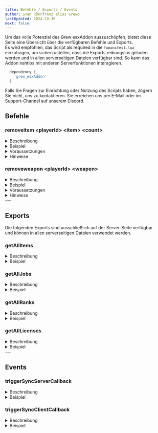 ```yaml
---
title: Befehle / Exports / Events
author: Sven Rönnfranz alias Grewo
lastUpdated: 2024-10-30
next: false
---
```


<head>
  <link rel="stylesheet" href="./../../src/assets/css/pagestyle.css" />
</head>


Um das volle Potenzial des Grew esxAddon auszuschöpfen, bietet diese Seite eine Übersicht über die verfügbaren Befehle und Exports.<br/>
Es wird empfohlen, das Script als required in die `fxmanifest.lua` einzutragen, um sicherzustellen, dass die Exports reibungslos geladen<br/>
werden und in allen serverseitigen Dateien verfügbar sind. So kann das Addon nahtlos mit anderen Serverfunktionen interagieren.

```lua
  dependency {
    'grew_esxAddon'
  }
```

Falls Sie Fragen zur Einrichtung oder Nutzung des Scripts haben, zögern Sie nicht, uns zu kontaktieren. Sie erreichen uns per E-Mail oder im Support-Channel auf unserem Discord.<br/>

## Befehle
### removeitem  \<playerId> \<item> \<count>
<details>
  <summary>Beschreibung</summary>
  Dieser Befehl entfernt die angegebene Anzahl eines Items vom angegebenen Benutzer. Der Befehl erfordert:
  
  - **playerId**: Die ID des Spielers, von dem das Item entfernt wird.
  - **item**: Das zu entfernende Item.
  - **count**: Die Anzahl des zu entfernenden Items.
</details>
<details>
  <summary>Beispiel</summary>
  Dieses Beispiel entfernt 3 Einheiten "bread" (Brot) vom Spieler mit der ID 1:
  `/removeitem 1 bread 3`
</details>
<details>
  <summary>Voraussetzungen</summary>
    - **Berechtigungen**: Nur für Benutzer mit Mod-Berechtigungen verfügbar.
    - **Spieler online**: Der Spieler muss online sein, damit der Befehl erfolgreich ausgeführt wird.
</details>
<details>
  <summary>Hinweise</summary>
  <Aside type="caution">
    Stelle sicher, dass der `item`-Name exakt mit dem Datenbankeintrag übereinstimmt.
  </Aside>
  <Aside type="caution">
    Wenn `count` größer ist als die aktuelle Menge des Items des Spielers, kann der Befehl möglicherweise alle Einheiten dieses Items entfernen.
  </Aside>
</details>


### removeweapon  \<playerId> \<weapon>
<details>
  <summary>Beschreibung</summary>
  Dieser Befehl entfernt die angegebene Waffe vom angegebenen Benutzer. Der Befehl erfordert:
  
  - **playerId**: Die ID des Spielers, von dem die Waffe entfernt wird.
  - **weapon**: Die zu entfernende Waffe (verwende den genauen Waffennamen aus der Datenbank).
</details>
<details>
  <summary>Beispiel</summary>
  Dieses Beispiel entfernt die Waffe "weapon_pistol" vom Spieler mit der ID 1:
  `/removeweapon 1 weapon_pistol`
</details>
<details>
  <summary>Voraussetzungen</summary>
    - **Berechtigungen**: Nur für Benutzer mit Mod-Berechtigungen verfügbar.
    - **Spieler online**: Der Spieler muss online sein, damit der Befehl erfolgreich ausgeführt wird.
</details>
<details>
  <summary>Hinweise</summary>
  <Aside type="caution">
    Stelle sicher, dass der `weapon`-Name exakt mit dem Datenbankeintrag übereinstimmt, einschließlich Groß- und Kleinschreibung.
  </Aside>
  <Aside type="caution">
    Der Versuch, eine Waffe zu entfernen, die der Spieler nicht besitzt, hat keine Wirkung.
  </Aside>
</details>
---

## Exports
Die folgenden Exports sind ausschließlich auf der Server-Seite verfügbar und können in allen serverseitigen Dateien verwendet werden.

### getAllItems
<details>
  <summary>Beschreibung</summary>
  Gibt eine Liste aller Items aus der Datenbank zurück.
</details>
<details>
  <summary>Beispiel</summary>
  Dieses Beispiel ruft alle Items aus der Datenbank ab:
  ```lua
    local allItems = exports["grew_esxAddon"]:getAllItems()
  ```
</details>

### getAllJobs
<details>
  <summary>Beschreibung</summary>
  Gibt eine Liste aller Jobs aus der Datenbank zurück.
</details>
<details>
  <summary>Beispiel</summary>
  Dieses Beispiel ruft alle Jobs aus der Datenbank ab:
  ```lua
  local allJobs = exports["grew_esxAddon"]:getAllJobs()
  ```
</details>

### getAllRanks
<details>
  <summary>Beschreibung</summary>
  Gibt eine Liste aller Ränge aus der Datenbank zurück.
</details>
<details>
  <summary>Beispiel</summary>
  Dieses Beispiel ruft alle Ränge aus der Datenbank ab:
  ```lua
  local allRanks = exports["grew_esxAddon"]:getAllRanks()
  ```
</details>

### getAllLicenses
<details>
  <summary>Beschreibung</summary>
  Gibt eine Liste aller Lizenzen aus der Datenbank zurück.
</details>
<details>
  <summary>Beispiel</summary>
  Dieses Beispiel ruft alle Lizenzen aus der Datenbank ab:
  ```lua
  local allLicenses = exports["grew_esxAddon"]:getAllLicenses()
  ```
</details>
---

## Events
### triggerSyncServerCallback
<details>
  <summary>Beschreibung</summary>
  Dieses Event löst einen synchronen Callback auf der Server-Seite aus. Es wartet, bis der Callback eine Antwort zurückgibt, bevor die Codeausführung fortgesetzt wird.<br/>
  Nützlich in Fällen, in denen eine Antwort vom Server benötigt wird, bevor zusätzliche Logik auf der Client-Seite ausgeführt wird.
</details>
<details>
  <summary>Beispiel</summary>
  Dieses Beispiel ruft `triggerSyncServerCallback` auf, um Daten vom Server abzurufen und wartet, bis eine Antwort empfangen wird:

  ```lua
    local result = exports["grew_esxAddon"]:triggerSyncServerCallback("exampleEvent", 1, "param1", "param2")
    
    if result then
        print("Server-Callback erfolgreich abgeschlossen!")
    else
        print("Server-Callback fehlgeschlagen oder abgelaufen.")
    end
  ```
</details>

### triggerSyncClientCallback
<details>
  <summary>Beschreibung</summary>
  Dieses Event löst einen synchronen Callback auf der Client-Seite aus.<br/>
  Es wartet auf eine Antwort vom Client, bevor die Ausführung auf der Server-Seite fortgesetzt wird. Dies ist hilfreich, wenn die Serverlogik auf Rückmeldungen vom Client angewiesen ist. 
</details>
<details>
  <summary>Beispiel</summary>
  Dieses Beispiel verwendet `triggerSyncClientCallback`, um eine Anfrage vom Server an den Client zu senden, mit einer Timeout-Mechanik für den Fall einer Verzögerung:
  ```lua
    local clientResult = triggerSyncClientCallback("exampleClientEvent", 1, "paramA", "paramB")

    if clientResult then
        print("Client-Callback hat Daten erfolgreich zurückgegeben!")
    else
        print("Client-Callback fehlgeschlagen oder abgelaufen.")
    end
  ```
</details>

